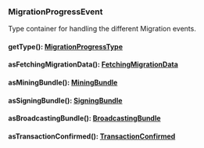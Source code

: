 ### MigrationProgressEvent
Type container for handling the different Migration events.

#### getType(): [MigrationProgressType](#migrationprogresstype)



#### asFetchingMigrationData(): [FetchingMigrationData](#fetchingmigrationdata)



#### asMiningBundle(): [MiningBundle](#miningbundle)



#### asSigningBundle(): [SigningBundle](#signingbundle)



#### asBroadcastingBundle(): [BroadcastingBundle](#broadcastingbundle)



#### asTransactionConfirmed(): [TransactionConfirmed](#transactionconfirmed)


